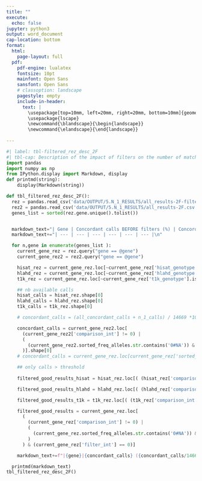 ```yaml
---
title: ""
execute:
  echo: false
jupyter: python3
output: word_document
cap-location: bottom
format: 
  html:
    page-layout: full
  pdf:
    pdf-engine: lualatex
    fontsize: 10pt
    mainfont: Open Sans
    sansfont: Open Sans
    # classoption: landscape
    pagestyle: empty
    include-in-header: 
      text: |
        \usepackage[top=10mm, left=20mm, right=20mm, bottom=10mm]{geometry}
        \usepackage{lscape}
        \newcommand{\blandscape}{\begin{landscape}}
        \newcommand{\elandscape}{\end{landscape}}
  
---
```


\blandscape
```python
#| label: tbl-filtered_rez_desc_2F
#| tbl-cap: Description of the impact of filters on the number of matching calls (**results DOWNSCALED to 2 fields**) in 2 and 3 algorithms + hemizygous. The percentage of concordant calls is calculated in relation to the total number of samples in this study (14,669).
import pandas
import numpy as np
from IPython.display import Markdown, display
def printmd(string):
    display(Markdown(string))

def tbl_filtered_rez_desc_2F():
  rez = pandas.read_csv('data/OUTPUT/5.N_1_RESULTS/all_results-2F-filtered.csv')
  rez2 = pandas.read_csv('data/OUTPUT/5.N_1_RESULTS/all_results-2F.csv')
  genes_list = sorted(rez.gene.unique().tolist())


  markdown_text="| Gene | Concordant calls BEFORE filters (%) | Concordant calls AFTER HLAHD filter (%) | Concordant calls AFTER HISAT filter (%) | Concordant calls AFTER T1K filter (%) | Concordant calls AFTER 3 filters (%) |\n"
  markdown_text+="| --- | --- | --- | --- | --- | --- |\n"

  for n,gene in enumerate(genes_list ):
    current_gene_rez = rez.query("gene == @gene")
    current_gene_rez2 = rez2.query("gene == @gene")

    hisat_rez = current_gene_rez.loc[~current_gene_rez['hisat_genotype'].isna()]
    hlahd_rez = current_gene_rez.loc[~current_gene_rez['hlahd_genotype'].isna()]
    t1k_rez = current_gene_rez.loc[~current_gene_rez['t1k_genotype'].isna()]

    ## nb available calls
    hisat_calls = hisat_rez.shape[0]
    hlahd_calls = hlahd_rez.shape[0]
    t1k_calls = t1k_rez.shape[0]

    # concordant_calls = (all_concordant_calls + n_1_calls) / 14669 *100

    concordant_calls = current_gene_rez2.loc[
      (current_gene_rez2['comparison_int'] != 0) | 
      ( 
        (current_gene_rez2.sorted_freq_alleles.str.contains('0#NA')) & (current_gene_rez2.sorted_freq_alleles.str.contains('3#')) 
      )].shape[0]
    # concordant_calls = current_gene_rez.loc[current_gene_rez['sorted_freq_alleles'].str.contains('0#NA')]

    ## only calls > threshold
 
    filtered_good_results_hisat = hisat_rez.loc[( (hisat_rez['comparison_int'] != 0) | ( (hisat_rez.sorted_freq_alleles.str.contains('0#NA')) & (hisat_rez.sorted_freq_alleles.str.contains('3#')) )) & (hisat_rez['filter_int'] & (1 << 0) == 0)]

    filtered_good_results_hlahd = hlahd_rez.loc[( (hlahd_rez['comparison_int'] != 0) | ( (hlahd_rez.sorted_freq_alleles.str.contains('0#NA')) & (hlahd_rez.sorted_freq_alleles.str.contains('3#')) )) & (hlahd_rez['filter_int'] & (1 << 1) == 0)]

    filtered_good_results_t1k = t1k_rez.loc[( (t1k_rez['comparison_int'] != 0) | ( (t1k_rez.sorted_freq_alleles.str.contains('0#NA')) & (t1k_rez.sorted_freq_alleles.str.contains('3#')) )) & (t1k_rez['filter_int'] & (1 << 2) == 0)]

    filtered_good_results = current_gene_rez.loc[
      (
        (current_gene_rez['comparison_int'] != 0) | 
        ( 
          (current_gene_rez.sorted_freq_alleles.str.contains('0#NA')) & (current_gene_rez.sorted_freq_alleles.str.contains('3#')) 
        )
      ) & (current_gene_rez['filter_int'] == 0)]

    markdown_text+=f"|{gene}|{concordant_calls} ({concordant_calls/14669*100:.2f})|{filtered_good_results_hlahd.shape[0]} ({filtered_good_results_hlahd.shape[0]/14669*100:.2f})|{filtered_good_results_hisat.shape[0]} ({filtered_good_results_hisat.shape[0]/14669*100:.2f})|{filtered_good_results_t1k.shape[0]} ({filtered_good_results_t1k.shape[0]/14669*100:.2f})|{filtered_good_results.shape[0]} ({filtered_good_results.shape[0]/14669*100:.2f})|\n"

  printmd(markdown_text)
tbl_filtered_rez_desc_2F()
```
\elandscape